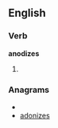 ==English==

===Verb===
'''anodizes'''

# {{third-person singular of|[[anodize]]}}

===Anagrams===
* {{alphagram|adeinosz}}
* [[adonizes#English|adonizes]]